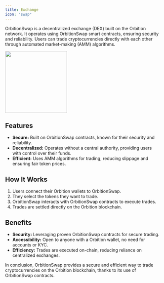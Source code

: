 ```yaml
---
title: Exchange
icon: "swap"
---
```

OrbitionSwap is a decentralized exchange (DEX) built on the Orbition network. It operates using OrbitionSwap smart contracts, ensuring security and reliability. Users can trade cryptocurrencies directly with each other through automated market-making (AMM) algorithms.

<img height="200" src="/images/app/4.png" />

## Features

- **Secure:** Built on OrbitionSwap contracts, known for their security and reliability.
- **Decentralized:** Operates without a central authority, providing users with control over their funds.
- **Efficient:** Uses AMM algorithms for trading, reducing slippage and ensuring fair token prices.

## How It Works

1. Users connect their Orbition wallets to OrbitionSwap.
2. They select the tokens they want to trade.
3. OrbitionSwap interacts with OrbitionSwap contracts to execute trades.
4. Trades are settled directly on the Orbition blockchain.

## Benefits

- **Security:** Leveraging proven OrbitionSwap contracts for secure trading.
- **Accessibility:** Open to anyone with a Orbition wallet, no need for accounts or KYC.
- **Efficiency:** Trades are executed on-chain, reducing reliance on centralized exchanges.

In conclusion, OrbitionSwap provides a secure and efficient way to trade cryptocurrencies on the Orbition blockchain, thanks to its use of OrbitionSwap contracts.
